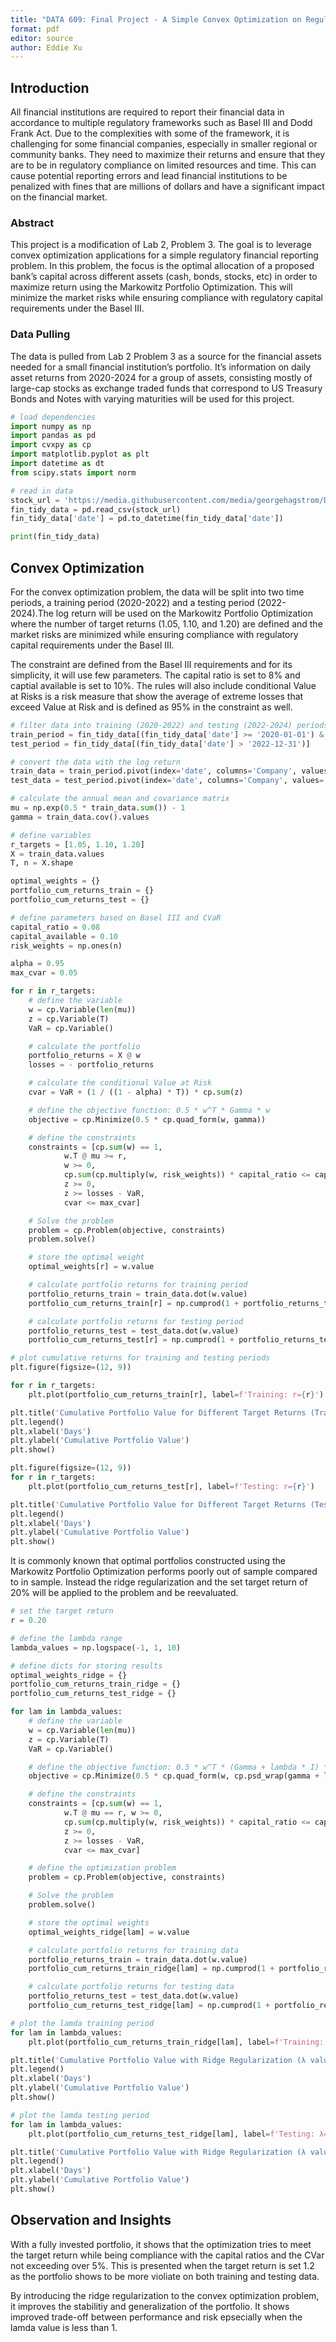 ```yaml
---
title: "DATA 609: Final Project - A Simple Convex Optimization on Regulatory Financial Reporting"
format: pdf
editor: source
author: Eddie Xu
---
```


## Introduction

All financial institutions are required to report their financial data in accordance to multiple regulatory frameworks such as Basel III and Dodd Frank Act. Due to the complexities with some of the framework, it is challenging for some financial companies, especially in smaller regional or community banks. They need to maximize their returns and ensure that they are to be in regulatory compliance on limited resources and time. This can cause potential reporting errors and lead financial institutions to be penalized with fines that are millions of dollars and have a significant impact on the financial market.

### Abstract

This project is a modification of Lab 2, Problem 3. The goal is to leverage convex optimization applications for a simple regulatory financial reporting problem. In this problem, the focus is the optimal allocation of a proposed bank's capital across different assets (cash, bonds, stocks, etc) in order to maximize return using the Markowitz Portfolio Optimization. This will minimize the market risks while ensuring compliance with regulatory capital requirements under the Basel III. 

### Data Pulling

The data is pulled from Lab 2 Problem 3 as a source for the financial assets needed for a small financial institution's portfolio. It's information on daily asset returns from 2020-2024 for a group of assets, consisting mostly of large-cap stocks as exchange traded funds that correspond to US Treasury Bonds and Notes with varying maturities will be used for this project.

```python
# load dependencies
import numpy as np
import pandas as pd
import cvxpy as cp
import matplotlib.pyplot as plt
import datetime as dt
from scipy.stats import norm 

# read in data
stock_url = 'https://media.githubusercontent.com/media/georgehagstrom/DATA609Spring2025/refs/heads/main/website/assignments/labs/labData/stock_returns.csv'
fin_tidy_data = pd.read_csv(stock_url)
fin_tidy_data['date'] = pd.to_datetime(fin_tidy_data['date'])

print(fin_tidy_data)
```

## Convex Optimization

For the convex optimization problem, the data will be split into two time periods, a training period (2020-2022) and a testing period (2022-2024).The log return will be used on the Markowitz Portfolio Optimization where the number of target returns (1.05, 1.10, and 1.20) are defined and the market risks are minimized while ensuring compliance with regulatory capital requirements under the Basel III. 

The constraint are defined from the Basel III requirements and for its simplicity, it will use few parameters. The capital ratio is set to 8% and captial available is set to 10%. The rules will also include conditional Value at Risks is a risk measure that show the average of extreme losses that exceed Value at Risk and is defined as 95% in the constraint as well.

```python
# filter data into training (2020-2022) and testing (2022-2024) periods
train_period = fin_tidy_data[(fin_tidy_data['date'] >= '2020-01-01') & (fin_tidy_data['date'] <= '2022-12-31')]
test_period = fin_tidy_data[(fin_tidy_data['date'] > '2022-12-31')]

# convert the data with the log return
train_data = train_period.pivot(index='date', columns='Company', values='log_return')
test_data = test_period.pivot(index='date', columns='Company', values='log_return')

# calculate the annual mean and covariance matrix
mu = np.exp(0.5 * train_data.sum()) - 1
gamma = train_data.cov().values

# define variables
r_targets = [1.05, 1.10, 1.20]
X = train_data.values 
T, n = X.shape

optimal_weights = {}
portfolio_cum_returns_train = {}
portfolio_cum_returns_test = {}

# define parameters based on Basel III and CVaR
capital_ratio = 0.08
capital_available = 0.10
risk_weights = np.ones(n)

alpha = 0.95
max_cvar = 0.05

for r in r_targets:
    # define the variable 
    w = cp.Variable(len(mu))
    z = cp.Variable(T)
    VaR = cp.Variable()

    # calculate the portfolio
    portfolio_returns = X @ w
    losses = - portfolio_returns

    # calculate the conditional Value at Risk
    cvar = VaR + (1 / ((1 - alpha) * T)) * cp.sum(z)

    # define the objective function: 0.5 * w^T * Gamma * w
    objective = cp.Minimize(0.5 * cp.quad_form(w, gamma))

    # define the constraints
    constraints = [cp.sum(w) == 1, 
            w.T @ mu >= r, 
            w >= 0, 
            cp.sum(cp.multiply(w, risk_weights)) * capital_ratio <= capital_available,
            z >= 0,
            z >= losses - VaR,
            cvar <= max_cvar]

    # Solve the problem
    problem = cp.Problem(objective, constraints)
    problem.solve()

    # store the optimal weight
    optimal_weights[r] = w.value

    # calculate portfolio returns for training period
    portfolio_returns_train = train_data.dot(w.value)
    portfolio_cum_returns_train[r] = np.cumprod(1 + portfolio_returns_train)

    # calculate portfolio returns for testing period
    portfolio_returns_test = test_data.dot(w.value)
    portfolio_cum_returns_test[r] = np.cumprod(1 + portfolio_returns_test)

# plot cumulative returns for training and testing periods
plt.figure(figsize=(12, 9))

for r in r_targets:
    plt.plot(portfolio_cum_returns_train[r], label=f'Training: r={r}')

plt.title('Cumulative Portfolio Value for Different Target Returns (Training)')
plt.legend()
plt.xlabel('Days')
plt.ylabel('Cumulative Portfolio Value')
plt.show()

plt.figure(figsize=(12, 9))
for r in r_targets:
    plt.plot(portfolio_cum_returns_test[r], label=f'Testing: r={r}')

plt.title('Cumulative Portfolio Value for Different Target Returns (Testing)')
plt.legend()
plt.xlabel('Days')
plt.ylabel('Cumulative Portfolio Value')
plt.show()
```

It is commonly known that optimal portfolios constructed using the Markowitz Portfolio Optimization performs poorly out of sample compared to in sample. Instead the ridge regularization and the set target return of 20% will be applied to the problem and be reevaluated.

```python
# set the target return
r = 0.20  

# define the lambda range
lambda_values = np.logspace(-1, 1, 10) 

# define dicts for storing results
optimal_weights_ridge = {}
portfolio_cum_returns_train_ridge = {}
portfolio_cum_returns_test_ridge = {}

for lam in lambda_values:
    # define the variable
    w = cp.Variable(len(mu))
    z = cp.Variable(T)
    VaR = cp.Variable()

    # define the objective function: 0.5 * w^T * (Gamma + lambda * I) * w
    objective = cp.Minimize(0.5 * cp.quad_form(w, cp.psd_wrap(gamma + lam * np.eye(len(mu)))))

    # define the constraints
    constraints = [cp.sum(w) == 1, 
            w.T @ mu == r, w >= 0, 
            cp.sum(cp.multiply(w, risk_weights)) * capital_ratio <= capital_available,
            z >= 0,
            z >= losses - VaR,
            cvar <= max_cvar]

    # define the optimization problem
    problem = cp.Problem(objective, constraints)

    # Solve the problem
    problem.solve()

    # store the optimal weights
    optimal_weights_ridge[lam] = w.value

    # calculate portfolio returns for training data
    portfolio_returns_train = train_data.dot(w.value)
    portfolio_cum_returns_train_ridge[lam] = np.cumprod(1 + portfolio_returns_train)

    # calculate portfolio returns for testing data
    portfolio_returns_test = test_data.dot(w.value)
    portfolio_cum_returns_test_ridge[lam] = np.cumprod(1 + portfolio_returns_test)

# plot the lamda training period
for lam in lambda_values:
    plt.plot(portfolio_cum_returns_train_ridge[lam], label=f'Training: λ={lam:.2f}')

plt.title('Cumulative Portfolio Value with Ridge Regularization (λ values - Training)')
plt.legend()
plt.xlabel('Days')
plt.ylabel('Cumulative Portfolio Value')
plt.show()

# plot the lamda testing period
for lam in lambda_values:
    plt.plot(portfolio_cum_returns_test_ridge[lam], label=f'Testing: λ={lam:.2f}')

plt.title('Cumulative Portfolio Value with Ridge Regularization (λ values - Testing)')
plt.legend()
plt.xlabel('Days')
plt.ylabel('Cumulative Portfolio Value')
plt.show()
```

## Observation and Insights
 
 With a fully invested portfolio, it shows that the optimization tries to meet the target return while being compliance with the capital ratios and the CVar not exceeding over 5%. This is presented when the target return is set 1.2 as the portfolio shows to be more violiate on both training and testing data.

 By introducing the ridge regularization to the convex optimization problem, it improves the stabilitiy and generalization of the portfolio. It shows improved trade-off between performance and risk epsecially when the lamda value is less than 1.